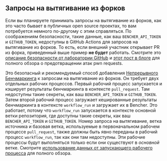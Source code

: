 
## Запросы на вытягивание из форков

Если вы планируете принимать запросы на вытягивание из форков, как это часто бывает в публичных open source проектах, то вам потребуется немного по-другому с этим справляться. По соображениям безопасности, такие данные, как ваш `BENCHER_API_TOKEN` и `GITHUB_TOKEN`, недоступны в GitHub Actions для запросов на вытягивание из форков. То есть, если внешний участник открывает PR из форка, приведенный выше пример **не будет** работать. Смотрите это [описание безопасности от лаборатории GitHub][github actions pwn requests] и [этот пост в блоге][nathandavison.com blog] для полного обзора о предотвращении атак pwn requests.

[github actions pwn requests]: https://securitylab.github.com/research/github-actions-preventing-pwn-requests/
[nathandavison.com blog]: https://nathandavison.com/blog/github-actions-and-the-threat-of-malicious-pull-requests

Это безопасный и рекомендуемый способ добавления [Непрерывного Бенчмаркинга][continuous benchmarking] к запросам на вытягивание из форков. Он требует двух отдельных рабочих процессов. Первый рабочий процесс запускается и кэширует результаты бенчмаркинга в контексте `pull_request`. Там недоступны такие секреты, как ваш `BENCHER_API_TOKEN` и `GITHUB_TOKEN`. Затем второй рабочий процесс загружает кешированные результаты бенчмаркинга в контексте `workflow_run` и загружает их в Bencher. Это работает, потому что `workflow_run` запускается в контексте основной ветки репозитория, где доступны такие секреты, как ваш `BENCHER_API_TOKEN` и `GITHUB_TOKEN`. Номер запроса на вытягивание, ветка источника и базовая ветка, используемые в первоначальном рабочем процессе `pull_request`, также должны быть явно переданы в рабочий процесс `workflow_run`, так как они там недоступны. Эти рабочие процессы будут выполняться только если они существуют в _основной_ ветке. Смотрите [использование данных от запускающего рабочего процесса][github actions trigger workflow] для полного обзора.

[github actions trigger workflow]: https://docs.github.com/en/actions/using-workflows/

[continuous benchmarking]: /ru/docs/explanation/continuous-benchmarking/

<PullRequestsForkRun />

<PullRequestsForkTrack />

<PullRequestsForkClosed />